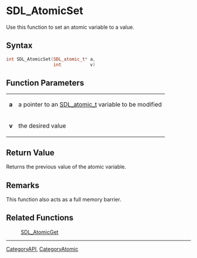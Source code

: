 
= SDL_AtomicSet =
Use this function to set an atomic variable to a value.


== Syntax ==
<syntaxhighlight lang='c++'>
int SDL_AtomicSet(SDL_atomic_t* a,
                  int           v)
</syntaxhighlight>

== Function Parameters ==
{|
|'''a'''
|a pointer to an [[SDL_atomic_t]] variable to be modified
|-
|'''v'''
|the desired value
|}

== Return Value ==
Returns the previous value of the atomic variable.

== Remarks ==
This function also acts as a full memory barrier.

== Related Functions ==
:[[SDL_AtomicGet]]

----
[[CategoryAPI]], [[CategoryAtomic]]
